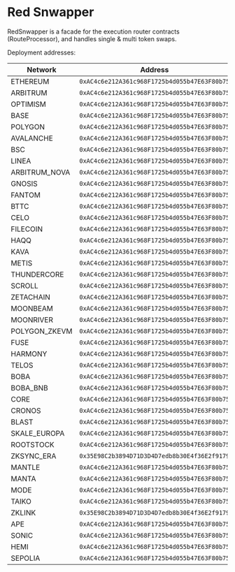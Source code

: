 # Red Snwapper

RedSnwapper is a facade for the execution router contracts (RouteProcessor), and handles single & multi token swaps.

Deployment addresses:

| Network            | Address                                        |
|--------------------|------------------------------------------------|
| ETHEREUM           | `0xAC4c6e212A361c968F1725b4d055b47E63F80b75`   |
| ARBITRUM           | `0xAC4c6e212A361c968F1725b4d055b47E63F80b75`   |
| OPTIMISM           | `0xAC4c6e212A361c968F1725b4d055b47E63F80b75`   |
| BASE               | `0xAC4c6e212A361c968F1725b4d055b47E63F80b75`   |
| POLYGON            | `0xAC4c6e212A361c968F1725b4d055b47E63F80b75`   |
| AVALANCHE          | `0xAC4c6e212A361c968F1725b4d055b47E63F80b75`   |
| BSC                | `0xAC4c6e212A361c968F1725b4d055b47E63F80b75`   |
| LINEA              | `0xAC4c6e212A361c968F1725b4d055b47E63F80b75`   |
| ARBITRUM_NOVA      | `0xAC4c6e212A361c968F1725b4d055b47E63F80b75`   |
| GNOSIS             | `0xAC4c6e212A361c968F1725b4d055b47E63F80b75`   |
| FANTOM             | `0xAC4c6e212A361c968F1725b4d055b47E63F80b75`   |
| BTTC               | `0xAC4c6e212A361c968F1725b4d055b47E63F80b75`   |
| CELO               | `0xAC4c6e212A361c968F1725b4d055b47E63F80b75`   |
| FILECOIN           | `0xAC4c6e212A361c968F1725b4d055b47E63F80b75`   |
| HAQQ               | `0xAC4c6e212A361c968F1725b4d055b47E63F80b75`   |
| KAVA               | `0xAC4c6e212A361c968F1725b4d055b47E63F80b75`   |
| METIS              | `0xAC4c6e212A361c968F1725b4d055b47E63F80b75`   |
| THUNDERCORE        | `0xAC4c6e212A361c968F1725b4d055b47E63F80b75`   |
| SCROLL             | `0xAC4c6e212A361c968F1725b4d055b47E63F80b75`   |
| ZETACHAIN          | `0xAC4c6e212A361c968F1725b4d055b47E63F80b75`   |
| MOONBEAM           | `0xAC4c6e212A361c968F1725b4d055b47E63F80b75`   |
| MOONRIVER          | `0xAC4c6e212A361c968F1725b4d055b47E63F80b75`   |
| POLYGON_ZKEVM      | `0xAC4c6e212A361c968F1725b4d055b47E63F80b75`   |
| FUSE               | `0xAC4c6e212A361c968F1725b4d055b47E63F80b75`   |
| HARMONY            | `0xAC4c6e212A361c968F1725b4d055b47E63F80b75`   |
| TELOS              | `0xAC4c6e212A361c968F1725b4d055b47E63F80b75`   |
| BOBA               | `0xAC4c6e212A361c968F1725b4d055b47E63F80b75`   |
| BOBA_BNB           | `0xAC4c6e212A361c968F1725b4d055b47E63F80b75`   |
| CORE               | `0xAC4c6e212A361c968F1725b4d055b47E63F80b75`   |
| CRONOS             | `0xAC4c6e212A361c968F1725b4d055b47E63F80b75`   |
| BLAST              | `0xAC4c6e212A361c968F1725b4d055b47E63F80b75`   |
| SKALE_EUROPA       | `0xAC4c6e212A361c968F1725b4d055b47E63F80b75`   |
| ROOTSTOCK          | `0xAC4c6e212A361c968F1725b4d055b47E63F80b75`   |
| ZKSYNC_ERA         | `0x35E98C2b3894D71D3D4D7edb8b30E4f36E2f9179`   |
| MANTLE             | `0xAC4c6e212A361c968F1725b4d055b47E63F80b75`   |
| MANTA              | `0xAC4c6e212A361c968F1725b4d055b47E63F80b75`   |
| MODE               | `0xAC4c6e212A361c968F1725b4d055b47E63F80b75`   |
| TAIKO              | `0xAC4c6e212A361c968F1725b4d055b47E63F80b75`   |
| ZKLINK             | `0x35E98C2b3894D71D3D4D7edb8b30E4f36E2f9179`   |
| APE                | `0xAC4c6e212A361c968F1725b4d055b47E63F80b75`   |
| SONIC              | `0xAC4c6e212A361c968F1725b4d055b47E63F80b75`   |
| HEMI               | `0xAC4c6e212A361c968F1725b4d055b47E63F80b75`   |
| SEPOLIA            | `0xAC4c6e212A361c968F1725b4d055b47E63F80b75`   |
